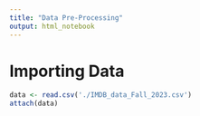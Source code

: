 ```yaml
---
title: "Data Pre-Processing"
output: html_notebook
---
```



# Importing Data
```r
data <- read.csv('./IMDB_data_Fall_2023.csv')
attach(data)

```

